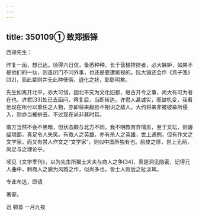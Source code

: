 ```yaml
---
---
---
```

title: 350109① 致郑振铎
---




西谛先生：

昨复一函，想已达。顷得六日信，备悉种种。长于营植排挤者，必大嫉妒，如果不是他们的一伙，则虽闭门不问外事，也还是要遭嫉视的。阮大铖还会作《燕子笺》[32]，而此辈则并无此种伎俩，退化之状，彰彰明矣。

先生如离开北平，亦大可惜，因北平究为文化旧都，继古开今之事，尚大有可为者在也。许君[33]处已去函问，得复后，当即转达。许君人甚诚实，而缺机变，我看他现在所付以重任之人物，亦即将来翻脸不相识之敌人。大约将来非被彼辈所侵入，则亦当被排去，不过现在尚非其时耳。

南方当然不会不黑暗，但状态颇与北方不同。我不明教育界情形，至于文坛，则龌龊琐鄙，真足令人失笑。有救人之英雄，亦有杀人之英雄，世上通例，但有作文之文学家，而又有禁人作文之“文学家”，则似中国所独有也。脸皮之厚，世上无两，尚足与之理论乎。

顷见《文学季刊》，以为先生所揭士大夫与商人之争[34]，真是洞见隐密，记得元人曲中，刺商人之貌为风雅之作，似尚多也，皆士人败后之扯淡耳。

专此布达，即请

著安。

迅 顿首 一月九夜
